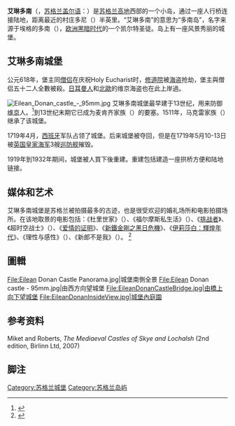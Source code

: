 {{NoteTA
|G1=Movie
}}
'''艾琳多南'''（{{lang-en|Eilean Donan}}，[[苏格兰盖尔语|苏格兰盖尔语]]：{{lang|en|Eilean Donnáin}}）是[[苏格兰高地|苏格兰高地]]西部的一个小岛，通过一座人行桥连接陆地，距离最近的村庄多尼（{{lang|en|Dornie}}）半英里。“艾琳多南”的意思为“多南岛”，名字来源于埃格的多南（{{lang|en| Donnán of Eigg}}），[[欧洲黑暗时代|欧洲黑暗时代]]的一个凯尔特圣徒。岛上有一座风景秀丽的城堡。

==艾琳多南城堡==
公元618年，堡主同[[僧侣|僧侣]]在庆祝Holy Eucharist时，[[修道院|修道院]]被[[海盗|海盗]]抢劫，堡主與僧侣五十二人全數被殺。[[日耳曼人|日耳曼人]]和[[北歐|北歐]]的维京海盗也在此上岸過。

[[File:Eilean_Donan_castle_-_95mm.jpg|thumb]]
艾琳多南城堡最早建于13世纪，用来防御[[维京|维京]]人。<ref>{{cite web |url=http://www.eileandonancastle.com/visitor-information/history.htm |title=History |publisher=eileandonancastle.com |accessdate=2010-07-02 |archive-date=2013-05-14 |archive-url=https://web.archive.org/web/20130514020245/http://www.eileandonancastle.com/visitor-information/history.htm |dead-url=no }}</ref>到13世纪末期它已成为麦肯齐家族（{{lang|en|Clan Mackenzie}}）的要塞。1511年，马克雷家族（{{lang|en|Clan Macrae}}）继承了该城堡。

1719年4月，[[西班牙|西班牙]]军队占领了城堡。后来城堡被夺回，但是在1719年5月10-13日被[[英国皇家海军|英国皇家海军]]3艘[[巡防舰|巡防舰]]摧毁。

1919年到1932年期间，城堡被人買下後重建。重建包括建造一座拱桥方便和陆地链接。

==媒体和艺术==
艾琳多南城堡是苏格兰被拍摄最多的古迹，也是很受欢迎的婚礼场所和电影拍摄场所。在该地取景的电影包括：《杜里世家》（{{lang|en|The Master of Ballantrae}}）、《福尔摩斯私生活》（{{lang|en|The Private Life of Sherlock Holmes}}）、《[[挑戰者_(電影)|挑战者]]》、《超时空战士》（{{lang|en|Mio in the Land of Faraway}}）、《[[爱情的证明|爱情的证明]]》、《[[新鐵金剛之黑日危機|新鐵金剛之黑日危機]]》、《[[伊莉莎白：輝煌年代|伊莉莎白：輝煌年代]]》、《理性与感性》（{{lang|en|Kandukondain Kandukondain}}）、《新郎不是我》（{{lang|en|Made Of Honor}}）。
<ref name="mclean2005">{{cite web
 |url         = http://www.mcleanscotland.co.uk/movies.asp
 |title       = Scottish locations for Hollywood movies filmed in Scotland by mcleanscotland of Perth tour operator and vacation planners
 |accessdate  = 2010-07-02
 |year        = 2005
 |publisher   = McLean Scotland
 |deadurl     = yes
 |archiveurl  = https://web.archive.org/web/20111003162726/http://www.mcleanscotland.co.uk/movies.asp
 |archivedate = 2011-10-03
}}</ref>

{{Coord|57|16|26.50|N|05|30|58|W|type:isle_region:GB-HLD|display=title}}

==圖輯==
<gallery>
File:Eilean Donan Castle Panorama.jpg|城堡南側全景
File:Eilean Donan castle - 95mm.jpg|由西方向望城堡
File:EileanDonanCastleBridge.jpg|由橋上向下望城堡
File:EileanDonanInsideView.jpg|城堡內庭園
</gallery>

==参考资料==
Miket and Roberts, ''The Mediaeval Castles of Skye and Lochalsh'' (2nd edition, Birlinn Ltd, 2007)

==脚注==
<references/>


[[Category:苏格兰城堡|Category:苏格兰城堡]]
[[Category:苏格兰岛屿|Category:苏格兰岛屿]]